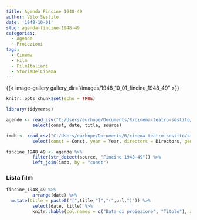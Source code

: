 ```yaml
---
title: Agenda Fincine 1948-49
author: Vito Sestito
date: '1948-10-01'
slug: agenda-fincine-1948-49
categories:
  - Agende
  - Proiezioni
tags:
  - Cinema
  - Film
  - FilmItaliani
  - StoriaDelCinema
---
```

{{< image-gallery gallery_dir="/images/1948_10_01_fincine_1948_49" >}}
```r
knitr::opts_chunk$set(echo = TRUE)

library(tidyverse)

agende <- read_csv("C:/Users/eurhope/Documents/R/cinema-teatro-sestito/static/data/programmazione_agende.csv") %>%
          select(const, date, title, source)

imdb <- read_csv("C:/Users/eurhope/Documents/R/cinema-teatro-sestito/static/data/programmazione_imdb.csv") %>%
          select(const = Const, year = Year, directors = Directors, genres = Genres, imdb_rating = `IMDb Rating`, runtime = `Runtime (mins)`, url = URL)

fincine_1948_49 <- agende %>%
          filter(str_detect(source, "Fincine 1948-49")) %>%
          left_join(imdb, by = "const")
```
### Lista film
```r
fincine_1948_49 %>%
          arrange(date) %>%
  mutate(title = paste0("[",title,"]","(",url,")")) %>%
          select(date, title) %>%
          knitr::kable(col.names = c("Data di proiezione", "Titolo"), align = c("l", "l", "l"))
```